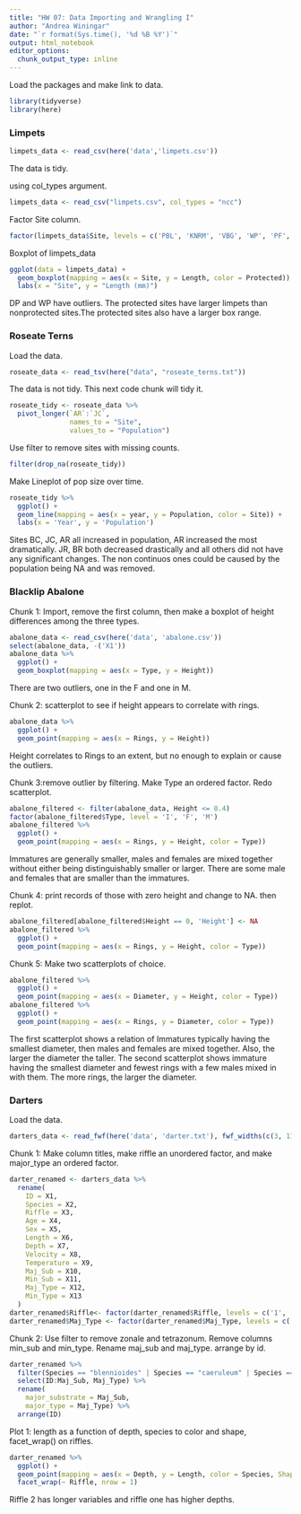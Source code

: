 ```yaml
---
title: "HW 07: Data Importing and Wrangling I"
author: "Andrea Winingar"
date: "`r format(Sys.time(), '%d %B %Y')`"
output: html_notebook
editor_options: 
  chunk_output_type: inline
---
```


Load the packages and make link to data.

```r
library(tidyverse)
library(here)
```

### Limpets

```r
limpets_data <- read_csv(here('data','limpets.csv'))
```

The data is tidy.

using col_types argument.

```r
limpets_data <- read_csv("limpets.csv", col_types = "ncc")
```

Factor Site column.

```r
factor(limpets_data$Site, levels = c('PBL', 'KNRM', 'VBG', 'WP', 'PF', 'DP', 'SIO', 'CTZ1', 'CTZ2', 'CNM'))
```

Boxplot of limpets_data

```r
ggplot(data = limpets_data) +
  geom_boxplot(mapping = aes(x = Site, y = Length, color = Protected)) +
  labs(x = "Site", y = "Length (mm)")
```

DP and WP have outliers. The protected sites have larger limpets than nonprotected sites.The protected sites also have a larger box range. 

### Roseate Terns

Load the data.

```r
roseate_data <- read_tsv(here("data", "roseate_terns.txt"))
```

The data is not tidy. This next code chunk will tidy it.

```r
roseate_tidy <- roseate_data %>% 
  pivot_longer(`AR`:`JC`,
               names_to = "Site",
               values_to = "Population")
```

Use filter to remove sites with missing counts.

```r
filter(drop_na(roseate_tidy))
```

Make Lineplot of pop size over time.    

```r
roseate_tidy %>% 
  ggplot() +
  geom_line(mapping = aes(x = year, y = Population, color = Site)) +
  labs(x = 'Year', y = 'Population')
```

Sites BC, JC, AR all increased in population, AR increased the most dramatically. JR, BR both decreased drastically and all others did not have any significant changes. The non continuos ones could be caused by the population being NA and was removed.

### Blacklip Abalone

Chunk 1:  Import, remove the first column, then make a boxplot of height differences among the three types.

```r
abalone_data <- read_csv(here('data', 'abalone.csv'))
select(abalone_data, -('X1'))
abalone_data %>% 
  ggplot() +
  geom_boxplot(mapping = aes(x = Type, y = Height))
```

There are two outliers, one in the F and one in M.

Chunk 2: scatterplot to see if height appears to correlate with rings. 

```r
abalone_data %>% 
  ggplot() +
  geom_point(mapping = aes(x = Rings, y = Height))
```

Height correlates to Rings to an extent, but no enough to explain or cause the outliers.

Chunk 3:remove outlier by filtering. Make Type an ordered factor. Redo scatterplot.

```r
abalone_filtered <- filter(abalone_data, Height <= 0.4)
factor(abalone_filtered$Type, level = 'I', 'F', 'M')
abalone_filtered %>% 
  ggplot() +
  geom_point(mapping = aes(x = Rings, y = Height, color = Type))
```

Immatures are generally smaller, males and females are mixed together without either being distinguishably smaller or larger. There are some male and females that are smaller than the immatures.

Chunk 4: print records of those with zero height and change to NA. then replot.

```r
abalone_filtered[abalone_filtered$Height == 0, 'Height'] <- NA
abalone_filtered %>% 
  ggplot() +
  geom_point(mapping = aes(x = Rings, y = Height, color = Type))
```

Chunk 5: Make two scatterplots of choice.

```r
abalone_filtered %>% 
  ggplot() +
  geom_point(mapping = aes(x = Diameter, y = Height, color = Type))
abalone_filtered %>% 
  ggplot() +
  geom_point(mapping = aes(x = Rings, y = Diameter, color = Type))
```

The first scatterplot shows a relation of Immatures typically having the smallest diameter, then males and females are mixed together. Also, the larger the diameter the taller. The second scatterplot shows immature having the smallest diameter and fewest rings with a few males mixed in with them. The more rings, the larger the diameter.

### Darters

Load the data.

```r
darters_data <- read_fwf(here('data', 'darter.txt'), fwf_widths(c(3, 11, 1, 1, 1, 3, 4, 4, 4, 3, 3, 2, 2)), comment = '#')
```

Chunk 1: Make column titles, make riffle an unordered factor, and make major_type an ordered factor.

```r
darter_renamed <- darters_data %>% 
  rename(
    ID = X1,
    Species = X2,
    Riffle = X3,
    Age = X4,
    Sex = X5,
    Length = X6,
    Depth = X7,
    Velocity = X8,
    Temperature = X9,
    Maj_Sub = X10,
    Min_Sub = X11,
    Maj_Type = X12,
    Min_Type = X13
  )
darter_renamed$Riffle<- factor(darter_renamed$Riffle, levels = c('1', '2'))
darter_renamed$Maj_Type <- factor(darter_renamed$Maj_Type, levels = c('s', 'fg', 'sg', 'lg', 'c'), ordered = TRUE)
```

Chunk 2: Use filter to remove zonale and tetrazonum. Remove columns min_sub and min_type. Rename maj_sub and maj_type. arrange by id.

```r
darter_renamed %>% 
  filter(Species == "blennioides" | Species == "caeruleum" | Species == "spectabile") %>% 
  select(ID:Maj_Sub, Maj_Type) %>% 
  rename(
    major_substrate = Maj_Sub,
    major_type = Maj_Type) %>% 
  arrange(ID)
```

Plot 1: length as a function of depth, species to color and shape, facet_wrap() on riffles.

```r
darter_renamed %>% 
  ggplot() +
  geom_point(mapping = aes(x = Depth, y = Length, color = Species, Shape = Species)) +
  facet_wrap(~ Riffle, nrow = 1)
```

Riffle 2 has longer variables and riffle one has higher depths.


